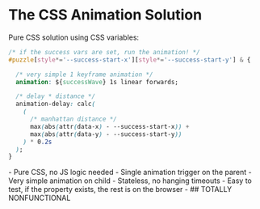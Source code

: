 
# The CSS Animation Solution

<Row>
<Column>

Pure CSS solution using CSS variables:

```css
/* if the success vars are set, run the animation! */
#puzzle[style*='--success-start-x'][style*='--success-start-y'] & {

  /* very simple 1 keyframe animation */
  animation: ${successWave} 1s linear forwards;

  /* delay * distance */
  animation-delay: calc(
    (
      /* manhattan distance */
      max(abs(attr(data-x) - --success-start-x)) +
      max(abs(attr(data-y) - --success-start-y))
    ) * 0.2s
  );
}
```
</Column>

<Column>
<ClickReveal>
- Pure CSS, no JS logic needed
- Single animation trigger on the parent
- Very simple animation on child
- Stateless, no hanging timeouts
- Easy to test, if the property exists, the rest is on the browser
- ## TOTALLY NONFUNCTIONAL
</ClickReveal>
</Column>
</Row>
